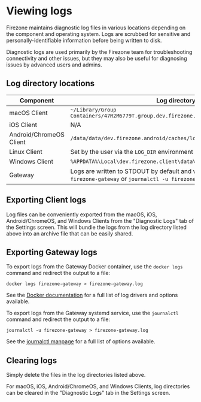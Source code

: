 
# Viewing logs

Firezone maintains diagnostic log files in various locations depending on the
component and operating system. Logs are scrubbed for sensitive and
personally-identifiable information before being written to disk.

Diagnostic logs are used primarily by the Firezone team for troubleshooting
connectivity and other issues, but they may also be useful for diagnosing issues
by advanced users and admins.

## Log directory locations

| Component               | Log directory                                                                                                                   |
| ----------------------- | ------------------------------------------------------------------------------------------------------------------------------- |
| macOS Client            | `~/Library/Group Containers/47R2M6779T.group.dev.firezone.firezone/Library/Caches/logs`                                         |
| iOS Client              | N/A                                                                                                                             |
| Android/ChromeOS Client | `/data/data/dev.firezone.android/caches/logs`                                                                                   |
| Linux Client            | Set by the user via the `LOG_DIR` environment variable, otherwise STDOUT                                                        |
| Windows Client          | `%APPDATA%\Local\dev.firezone.client\data\logs`                                                                                 |
| Gateway                 | Logs are written to STDOUT by default and viewable either by `docker logs firezone-gateway` or `journalctl -u firezone-gateway` |

## Exporting Client logs

Log files can be conveniently exported from the macOS, iOS, Android/ChromeOS,
and Windows Clients from the "Diagnostic Logs" tab of the Settings screen. This
will bundle the logs from the log directory listed above into an archive file
that can be easily shared.

## Exporting Gateway logs

<TabsGroup>
<TabsItem title="Docker" active>

To export logs from the Gateway Docker container, use the `docker logs` command
and redirect the output to a file:

```
docker logs firezone-gateway > firezone-gateway.log
```

See the
[Docker documentation](https://docs.docker.com/reference/cli/docker/container/logs/)
for a full list of log drivers and options available.

</TabsItem>
<TabsItem title="systemd">

To export logs from the Gateway systemd service, use the `journalctl` command
and redirect the output to a file:

```
journalctl -u firezone-gateway > firezone-gateway.log
```

See the
[journalctl manpage](https://man7.org/linux/man-pages/man1/journalctl.1.html)
for a full list of options available.

</TabsItem>
</TabsGroup>

## Clearing logs

Simply delete the files in the log directories listed above.

For macOS, iOS, Android/ChromeOS, and Windows Clients, log directories can be
cleared in the "Diagnostic Logs" tab in the Settings screen.
